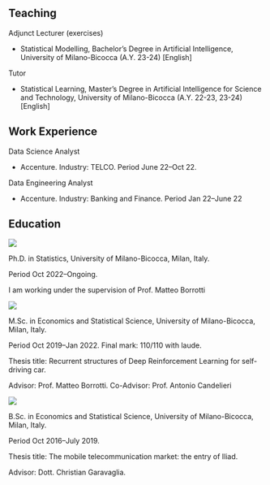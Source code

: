 ## Teaching {.central}

[Adjunct Lecturer]{.palevioletred} (exercises)

- Statistical Modelling, Bachelor’s Degree in Artificial Intelligence, University of Milano-Bicocca (A.Y. 23-24) [English]

[Tutor]{.palevioletred}

- Statistical Learning, Master’s Degree in Artificial Intelligence for Science and Technology, University of Milano-Bicocca (A.Y. 22-23, 23-24) [English]

## Work Experience {.central}

[Data Science Analyst]{.palevioletred} 

- Accenture. Industry: TELCO. Period June 22--Oct 22.

[Data Engineering Analyst]{.palevioletred} 

- Accenture. Industry: Banking and Finance. Period Jan 22--June 22

## Education {.central}

:::: {layout="[10, 0, 90]"}

::: {#second-column}
![](images/logoB.png)
:::

::: {#middle-column}
:::

::: {#first-column}
[Ph.D. in Statistics]{.palevioletred}, University of Milano-Bicocca, Milan, Italy.

Period Oct 2022--Ongoing. 

I am working under the supervision of Prof. Matteo Borrotti 

:::


::::

:::: {layout="[10, 0, 90]"}


::: {#second-column}
![](images/logoB.png)
:::

::: {#middle-column}
:::


::: {#first-column}
[M.Sc. in Economics and Statistical Science]{.palevioletred}, University of Milano-Bicocca, Milan, Italy.

Period Oct 2019--Jan 2022. Final mark: 110/110 with laude.

Thesis title: [Recurrent structures of Deep Reinforcement Learning for self-driving car]{.palevioletred}.

Advisor: Prof. Matteo Borrotti. Co-Advisor: Prof. Antonio Candelieri
:::


::::

:::: {layout="[10, 0, 90]"}

::: {#second-column}
![](images/logoB.png)
:::


::: {#middle-column}
:::


::: {#first-column}
[B.Sc. in Economics and Statistical Science]{.palevioletred}, University of Milano-Bicocca, Milan, Italy.

Period Oct 2016--July 2019.

Thesis title: [The mobile telecommunication market: the entry of Iliad]{.palevioletred}. 

Advisor: Dott. Christian Garavaglia.
:::


::::


